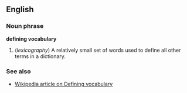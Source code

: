 ==English==

===Noun phrase===
'''defining vocabulary'''

# (''lexicography'') A relatively small set of words used to define all other terms in a dictionary.

===See also===
*[[w:Defining vocabulary|Wikipedia article on Defining vocabulary]]